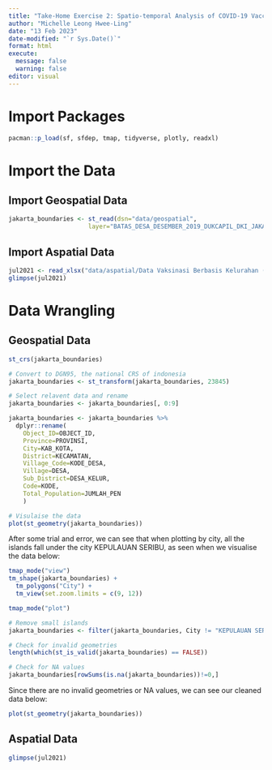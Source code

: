 ```yaml
---
title: "Take-Home Exercise 2: Spatio-temporal Analysis of COVID-19 Vaccination Trends in DKI Jakarta"
author: "Michelle Leong Hwee-Ling"
date: "13 Feb 2023"
date-modified: "`r Sys.Date()`"
format: html
execute: 
  message: false
  warning: false
editor: visual
---
```


# Import Packages

```r
pacman::p_load(sf, sfdep, tmap, tidyverse, plotly, readxl)
```

# Import the Data

## Import Geospatial Data

```r
jakarta_boundaries <- st_read(dsn="data/geospatial",
                      layer="BATAS_DESA_DESEMBER_2019_DUKCAPIL_DKI_JAKARTA")
```

## Import Aspatial Data

```r
jul2021 <- read_xlsx("data/aspatial/Data Vaksinasi Berbasis Kelurahan (31 Juli 2021).xlsx")
glimpse(jul2021)
```

# Data Wrangling

## Geospatial Data

```r
st_crs(jakarta_boundaries)
```

```r
# Convert to DGN95, the national CRS of indonesia
jakarta_boundaries <- st_transform(jakarta_boundaries, 23845)
```

```r
# Select relavent data and rename
jakarta_boundaries <- jakarta_boundaries[, 0:9]

jakarta_boundaries <- jakarta_boundaries %>% 
  dplyr::rename(
    Object_ID=OBJECT_ID,
    Province=PROVINSI, 
    City=KAB_KOTA, 
    District=KECAMATAN, 
    Village_Code=KODE_DESA, 
    Village=DESA, 
    Sub_District=DESA_KELUR,
    Code=KODE, 
    Total_Population=JUMLAH_PEN
    )
```

```r
# Visulaise the data
plot(st_geometry(jakarta_boundaries))
```

After some trial and error, we can see that when plotting by city, all the islands fall under the city KEPULAUAN SERIBU, as seen when we visualise the data below:

```r
tmap_mode("view")
tm_shape(jakarta_boundaries) + 
  tm_polygons("City") +
  tm_view(set.zoom.limits = c(9, 12))

tmap_mode("plot")
```

```r
# Remove small islands
jakarta_boundaries <- filter(jakarta_boundaries, City != "KEPULAUAN SERIBU")
```

```r
# Check for invalid geometries
length(which(st_is_valid(jakarta_boundaries) == FALSE))
```

```r
# Check for NA values
jakarta_boundaries[rowSums(is.na(jakarta_boundaries))!=0,]
```

Since there are no invalid geometries or NA values, we can see our cleaned data below:

```r
plot(st_geometry(jakarta_boundaries))
```

## Aspatial Data

```r
glimpse(jul2021)
```
